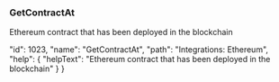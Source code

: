 ### GetContractAt

Ethereum contract that has been deployed in the blockchain










  "id": 1023,
  "name": "GetContractAt",
  "path": "Integrations: Ethereum",
  "help": {
    "helpText": "Ethereum contract that has been deployed in the blockchain"
  }
}